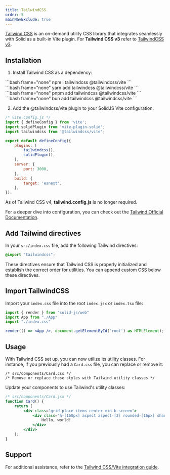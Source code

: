```yaml
---
title: TailwindCSS
order: 5
mainNavExclude: true
---
```


[Tailwind CSS](https://tailwindcss.com/) is an on-demand utility CSS library that integrates seamlessly with Solid as a built-in Vite plugin. For **Tailwind CSS v3** refer to [TailwindCSS v3](/guides/styling-components/tailwind-v3).

## Installation

1. Install Tailwind CSS as a dependency:

<TabsCodeBlocks>
<div id="npm">
```bash frame="none"
npm i tailwindcss @tailwindcss/vite
```
</div>

<div id="yarn">
```bash frame="none"
yarn add tailwindcss @tailwindcss/vite
```
</div>

<div id="pnpm">
```bash frame="none"
pnpm add tailwindcss @tailwindcss/vite
```
</div>

<div id="bun">
```bash frame="none"
bun add tailwindcss @tailwindcss/vite
```
</div>
</TabsCodeBlocks>

2. Add the @tailwindcss/vite plugin to your SolidJS Vite configuration.

```js
/* vite.config.js */
import { defineConfig } from 'vite';
import solidPlugin from 'vite-plugin-solid';
import tailwindcss from '@tailwindcss/vite';

export default defineConfig({
	plugins: [
		tailwindcss(),
		solidPlugin(),
	],
	server: {
		port: 3000,
	},
	build: {
		target: 'esnext',
	},
});
```

As of Tailwind CSS v4, **tailwind.config.js** is no longer required.

For a deeper dive into configuration, you can check out the [Tailwind Official Documentation](https://tailwindcss.com/docs/configuration).

## Add Tailwind directives

In your `src/index.css` file, add the following Tailwind directives:

```css
@import "tailwindcss";
```

These directives ensure that Tailwind CSS is properly initialized and establish the correct order for utilities. You can append custom CSS below these directives.

## Import TailwindCSS

Import your `index.css` file into the root `index.jsx` or `index.tsx` file:

```jsx
import { render } from "solid-js/web"
import App from "./App"
import "./index.css"

render(() => <App />, document.getElementById('root') as HTMLElement);
```

## Usage

With Tailwind CSS set up, you can now utilize its utility classes.
For instance, if you previously had a `Card.css` file, you can replace or remove it:

```
/* src/components/Card.css */
/* Remove or replace these styles with Tailwind utility classes */
```

Update your components to use Tailwind's utility classes:

```jsx
/* src/components/Card.jsx */
function Card() {
	return (
		<div class="grid place-items-center min-h-screen">
			<div class="h-[160px] aspect aspect-[2] rounded-[16px] shadow-[0_0_0_4px_hsl(0_0%_0%_/_15%)]">
				Hello, world!
			</div>
		</div>
	);
}
```

## Support

For additional assistance, refer to the [Tailwind CSS/Vite integration guide](https://tailwindcss.com/docs/guides/vite).
